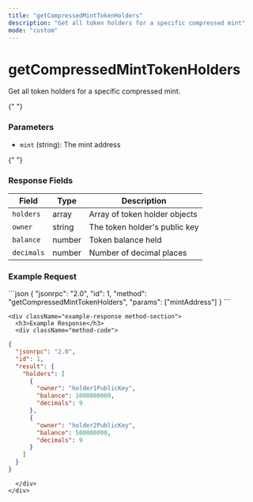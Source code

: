 ```yaml
---
title: "getCompressedMintTokenHolders"
description: "Get all token holders for a specific compressed mint"
mode: "custom"
---
```


<div className="method-page-container">
  <div className="method-header">
    <h1 className="method-title">getCompressedMintTokenHolders</h1>
    <p className="method-description">Get all token holders for a specific compressed mint.</p>
  </div>

{" "}
<div className="method-params method-section">
  <h3>Parameters</h3>
  <ul>
    <li>
      <code>mint</code> (string): The mint address
    </li>
  </ul>
</div>

{" "}
<div className="method-response method-section">
  <h3>Response Fields</h3>
  <table className="method-table">
    <thead>
      <tr>
        <th>Field</th>
        <th>Type</th>
        <th>Description</th>
      </tr>
    </thead>
    <tbody>
      <tr>
        <td>
          <code>holders</code>
        </td>
        <td>array</td>
        <td>Array of token holder objects</td>
      </tr>
      <tr>
        <td>
          <code>owner</code>
        </td>
        <td>string</td>
        <td>The token holder's public key</td>
      </tr>
      <tr>
        <td>
          <code>balance</code>
        </td>
        <td>number</td>
        <td>Token balance held</td>
      </tr>
      <tr>
        <td>
          <code>decimals</code>
        </td>
        <td>number</td>
        <td>Number of decimal places</td>
      </tr>
    </tbody>
  </table>
</div>

  <div className="method-examples">
    <div className="example-request method-section">
      <h3>Example Request</h3>
      <div className="method-code">
```json
{
  "jsonrpc": "2.0",
  "id": 1,
  "method": "getCompressedMintTokenHolders",
  "params": ["mintAddress"]
}
```
      </div>
    </div>

    <div className="example-response method-section">
      <h3>Example Response</h3>
      <div className="method-code">

```json
{
  "jsonrpc": "2.0",
  "id": 1,
  "result": {
    "holders": [
      {
        "owner": "holder1PublicKey",
        "balance": 1000000000,
        "decimals": 9
      },
      {
        "owner": "holder2PublicKey",
        "balance": 500000000,
        "decimals": 9
      }
    ]
  }
}
```

      </div>
    </div>

  </div>
</div>
